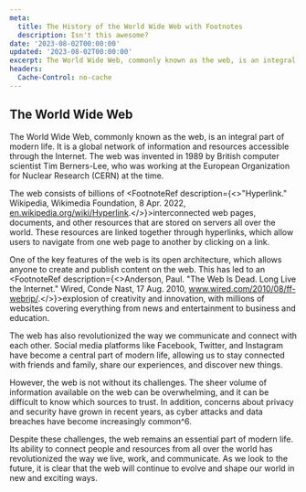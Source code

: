 ```yaml
---
meta:
  title: The History of the World Wide Web with Footnotes
  description: Isn't this awesome?
date: '2023-08-02T00:00:00'
updated: '2023-08-02T00:00:00'
excerpt: The World Wide Web, commonly known as the web, is an integral part of modern life. It is a global network of information and resources accessible through the Internet. The web was invented in 1989 by British computer scientist 
headers:
  Cache-Control: no-cache
---
```

## The World Wide Web
<FootnoteRef description='"World Wide Web." Wikipedia, Wikimedia Foundation, 23 Apr. 2022, en.wikipedia.org/wiki/World_Wide_Web."'>The World Wide Web</FootnoteRef>, commonly known as the web, is an integral part of modern life.
  It is a global network of information and resources accessible through the Internet. The web was invented in 1989 by British computer scientist <FootnoteRef description='Berners-Lee, Tim. "Information Management: A Proposal." CERN, 12 Mar. 1989, info.cern.ch/Proposal.html.'>Tim Berners-Lee</FootnoteRef>, who was working at the European Organization for Nuclear Research (CERN) at the time.

The web consists of billions of <FootnoteRef description={<>"Hyperlink." Wikipedia, Wikimedia Foundation, 8 Apr. 2022, <a href="https://en.wikipedia.org/wiki/Hyperlink">en.wikipedia.org/wiki/Hyperlink</a>.</>}>interconnected web pages</FootnoteRef>, documents, and other resources that are stored on servers all over the world. These resources are linked together through hyperlinks, which allow users to navigate from one web page to another by clicking on a link.

One of the key features of the web is its open architecture, which allows anyone to create and publish content on the web. This has led to an <FootnoteRef description={<>Anderson, Paul. "The Web Is Dead. Long Live the Internet." Wired, Conde Nast, 17 Aug. 2010, <a href="www.wired.com/2010/08/ff-webrip/">www.wired.com/2010/08/ff-webrip/</a>.</>}>explosion of creativity and innovation</FootnoteRef>, with millions of websites covering everything from news and entertainment to business and education.

The web has also revolutionized the way we communicate and connect with each other. Social media platforms like Facebook, Twitter, and Instagram have become a central part of modern life, allowing us to stay connected with friends and family, share our experiences, and discover new things.

However, the web is not without its challenges. The sheer volume of information available on the web can be overwhelming, and it can be difficult to know which sources to trust. In addition, <FootnoteRef description='Greenwald, Glenn. "Why Privacy Matters." TED, 4 Oct. 2014, www.ted.com/talks/glenn_greenwald_why_privacy_matters.'>concerns about privacy</FootnoteRef> and security have grown in recent years, as cyber attacks and data breaches have become increasingly common^6.

Despite these challenges, the web remains an essential part of modern life. Its ability to connect people and resources from all over the world has revolutionized the way we live, work, and communicate. As we look to the future, it is clear that the web will continue to evolve and shape our world in new and exciting ways.

<Footnotes />


